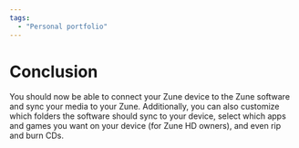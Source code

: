 ```yaml
---
tags:
  - "Personal portfolio"
---
```


# Conclusion

You should now be able to connect your Zune device to the Zune software and sync your media to your Zune. Additionally, you can also customize which folders the software should sync to your device, select which apps and games you want on your device (for Zune HD owners), and even rip and burn CDs.
